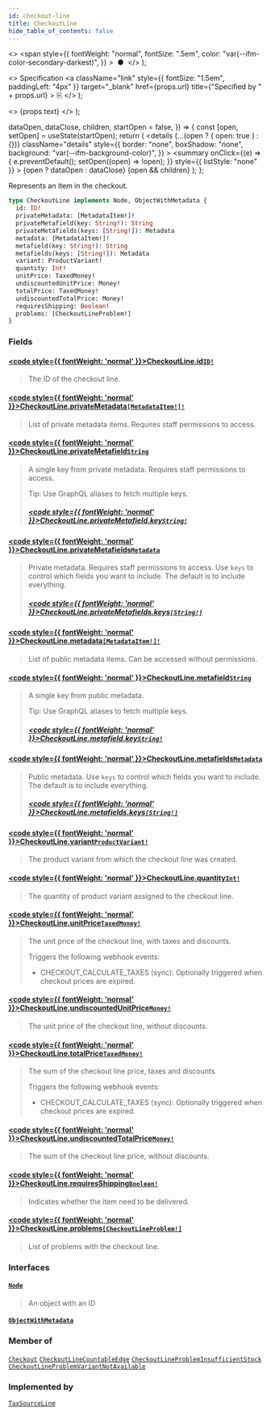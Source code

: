 ```yaml
---
id: checkout-line
title: CheckoutLine
hide_table_of_contents: false
---
```


  <>
    <span
      style={{
        fontWeight: "normal",
        fontSize: ".5em",
        color: "var(--ifm-color-secondary-darkest)",
      }}
    >
      &nbsp;●&nbsp;
    </span>
  </>
);

  <>
    Specification
    <a
      className="link"
      style={{ fontSize: "1.5em", paddingLeft: "4px" }}
      target="\_blank"
      href={props.url}
      title={"Specified by " + props.url}
    >
      ⎘
    </a>
  </>
);

  <>
    <span className={props.class}>{props.text}</span>
  </>
);


  dataOpen,
  dataClose,
  children,
  startOpen = false,
}) => {
  const [open, setOpen] = useState(startOpen);
  return (
    <details
      {...(open ? { open: true } : {})}
      className="details"
      style={{
        border: "none",
        boxShadow: "none",
        background: "var(--ifm-background-color)",
      }}
    >
      <summary
        onClick={(e) => {
          e.preventDefault();
          setOpen((open) => !open);
        }}
        style={{ listStyle: "none" }}
      >
        {open ? dataOpen : dataClose}
      </summary>
      {open && children}
    </details>
  );
};

Represents an item in the checkout.

```graphql
type CheckoutLine implements Node, ObjectWithMetadata {
  id: ID!
  privateMetadata: [MetadataItem!]!
  privateMetafield(key: String!): String
  privateMetafields(keys: [String!]): Metadata
  metadata: [MetadataItem!]!
  metafield(key: String!): String
  metafields(keys: [String!]): Metadata
  variant: ProductVariant!
  quantity: Int!
  unitPrice: TaxedMoney!
  undiscountedUnitPrice: Money!
  totalPrice: TaxedMoney!
  undiscountedTotalPrice: Money!
  requiresShipping: Boolean!
  problems: [CheckoutLineProblem!]
}
```

### Fields

#### [<code style={{ fontWeight: 'normal' }}>CheckoutLine.<b>id</b></code>](#)<Bullet />[`ID!`](../../../api-reference/miscellaneous/scalars/id) <Badge class="badge badge--secondary" text="non-null"/> <Badge class="badge badge--secondary" text="scalar"/>

> The ID of the checkout line.

#### [<code style={{ fontWeight: 'normal' }}>CheckoutLine.<b>privateMetadata</b></code>](#)<Bullet />[`[MetadataItem!]!`](../../../api-reference/miscellaneous/objects/metadata-item) <Badge class="badge badge--secondary" text="non-null"/> <Badge class="badge badge--secondary" text="object"/>

> List of private metadata items. Requires staff permissions to access.
>
> <Badge text="Added in Saleor 3.5" class="secondary margin-bottom--sm" />

#### [<code style={{ fontWeight: 'normal' }}>CheckoutLine.<b>privateMetafield</b></code>](#)<Bullet />[`String`](../../../api-reference/miscellaneous/scalars/string) <Badge class="badge badge--secondary" text="scalar"/>

> A single key from private metadata. Requires staff permissions to access.
>
> Tip: Use GraphQL aliases to fetch multiple keys.
>
> <Badge text="Added in Saleor 3.5" class="secondary margin-bottom--sm" />
>
> ##### [<code style={{ fontWeight: 'normal' }}>CheckoutLine.privateMetafield.<b>key</b></code>](#)<Bullet />[`String!`](../../../api-reference/miscellaneous/scalars/string) <Badge class="badge badge--secondary" text="non-null"/> <Badge class="badge badge--secondary" text="scalar"/>

#### [<code style={{ fontWeight: 'normal' }}>CheckoutLine.<b>privateMetafields</b></code>](#)<Bullet />[`Metadata`](../../../api-reference/miscellaneous/scalars/metadata) <Badge class="badge badge--secondary" text="scalar"/>

> Private metadata. Requires staff permissions to access. Use `keys` to control which fields you want to include. The default is to include everything.
>
> <Badge text="Added in Saleor 3.5" class="secondary margin-bottom--sm" />
>
> ##### [<code style={{ fontWeight: 'normal' }}>CheckoutLine.privateMetafields.<b>keys</b></code>](#)<Bullet />[`[String!]`](../../../api-reference/miscellaneous/scalars/string) <Badge class="badge badge--secondary" text="list"/> <Badge class="badge badge--secondary" text="scalar"/>

#### [<code style={{ fontWeight: 'normal' }}>CheckoutLine.<b>metadata</b></code>](#)<Bullet />[`[MetadataItem!]!`](../../../api-reference/miscellaneous/objects/metadata-item) <Badge class="badge badge--secondary" text="non-null"/> <Badge class="badge badge--secondary" text="object"/>

> List of public metadata items. Can be accessed without permissions.
>
> <Badge text="Added in Saleor 3.5" class="secondary margin-bottom--sm" />

#### [<code style={{ fontWeight: 'normal' }}>CheckoutLine.<b>metafield</b></code>](#)<Bullet />[`String`](../../../api-reference/miscellaneous/scalars/string) <Badge class="badge badge--secondary" text="scalar"/>

> A single key from public metadata.
>
> Tip: Use GraphQL aliases to fetch multiple keys.
>
> <Badge text="Added in Saleor 3.5" class="secondary margin-bottom--sm" />
>
> ##### [<code style={{ fontWeight: 'normal' }}>CheckoutLine.metafield.<b>key</b></code>](#)<Bullet />[`String!`](../../../api-reference/miscellaneous/scalars/string) <Badge class="badge badge--secondary" text="non-null"/> <Badge class="badge badge--secondary" text="scalar"/>

#### [<code style={{ fontWeight: 'normal' }}>CheckoutLine.<b>metafields</b></code>](#)<Bullet />[`Metadata`](../../../api-reference/miscellaneous/scalars/metadata) <Badge class="badge badge--secondary" text="scalar"/>

> Public metadata. Use `keys` to control which fields you want to include. The default is to include everything.
>
> <Badge text="Added in Saleor 3.5" class="secondary margin-bottom--sm" />
>
> ##### [<code style={{ fontWeight: 'normal' }}>CheckoutLine.metafields.<b>keys</b></code>](#)<Bullet />[`[String!]`](../../../api-reference/miscellaneous/scalars/string) <Badge class="badge badge--secondary" text="list"/> <Badge class="badge badge--secondary" text="scalar"/>

#### [<code style={{ fontWeight: 'normal' }}>CheckoutLine.<b>variant</b></code>](#)<Bullet />[`ProductVariant!`](../../../api-reference/products/objects/product-variant) <Badge class="badge badge--secondary" text="non-null"/> <Badge class="badge badge--secondary" text="object"/>

> The product variant from which the checkout line was created.

#### [<code style={{ fontWeight: 'normal' }}>CheckoutLine.<b>quantity</b></code>](#)<Bullet />[`Int!`](../../../api-reference/miscellaneous/scalars/int) <Badge class="badge badge--secondary" text="non-null"/> <Badge class="badge badge--secondary" text="scalar"/>

> The quantity of product variant assigned to the checkout line.

#### [<code style={{ fontWeight: 'normal' }}>CheckoutLine.<b>unitPrice</b></code>](#)<Bullet />[`TaxedMoney!`](../../../api-reference/miscellaneous/objects/taxed-money) <Badge class="badge badge--secondary" text="non-null"/> <Badge class="badge badge--secondary" text="object"/>

> The unit price of the checkout line, with taxes and discounts.
>
> Triggers the following webhook events:
>
> - CHECKOUT_CALCULATE_TAXES (sync): Optionally triggered when checkout prices are expired.

#### [<code style={{ fontWeight: 'normal' }}>CheckoutLine.<b>undiscountedUnitPrice</b></code>](#)<Bullet />[`Money!`](../../../api-reference/miscellaneous/objects/money) <Badge class="badge badge--secondary" text="non-null"/> <Badge class="badge badge--secondary" text="object"/>

> The unit price of the checkout line, without discounts.

#### [<code style={{ fontWeight: 'normal' }}>CheckoutLine.<b>totalPrice</b></code>](#)<Bullet />[`TaxedMoney!`](../../../api-reference/miscellaneous/objects/taxed-money) <Badge class="badge badge--secondary" text="non-null"/> <Badge class="badge badge--secondary" text="object"/>

> The sum of the checkout line price, taxes and discounts.
>
> Triggers the following webhook events:
>
> - CHECKOUT_CALCULATE_TAXES (sync): Optionally triggered when checkout prices are expired.

#### [<code style={{ fontWeight: 'normal' }}>CheckoutLine.<b>undiscountedTotalPrice</b></code>](#)<Bullet />[`Money!`](../../../api-reference/miscellaneous/objects/money) <Badge class="badge badge--secondary" text="non-null"/> <Badge class="badge badge--secondary" text="object"/>

> The sum of the checkout line price, without discounts.

#### [<code style={{ fontWeight: 'normal' }}>CheckoutLine.<b>requiresShipping</b></code>](#)<Bullet />[`Boolean!`](../../../api-reference/miscellaneous/scalars/boolean) <Badge class="badge badge--secondary" text="non-null"/> <Badge class="badge badge--secondary" text="scalar"/>

> Indicates whether the item need to be delivered.

#### [<code style={{ fontWeight: 'normal' }}>CheckoutLine.<b>problems</b></code>](#)<Bullet />[`[CheckoutLineProblem!]`](../../../api-reference/miscellaneous/unions/checkout-line-problem) <Badge class="badge badge--secondary" text="list"/> <Badge class="badge badge--secondary" text="union"/>

> List of problems with the checkout line.
>
> <Badge text="Added in Saleor 3.15" class="secondary margin-bottom--sm" />
>
> <FeaturePreview />

### Interfaces

#### [`Node`](../../../api-reference/miscellaneous/interfaces/node) <Badge class="badge badge--secondary" text="interface"/>

> An object with an ID

#### [`ObjectWithMetadata`](../../../api-reference/miscellaneous/interfaces/object-with-metadata) <Badge class="badge badge--secondary" text="interface"/>

>

### Member of

[`Checkout`](../../../api-reference/checkout/objects/checkout) <Badge class="badge badge--secondary" text="object"/><Bullet />[`CheckoutLineCountableEdge`](../../../api-reference/checkout/objects/checkout-line-countable-edge) <Badge class="badge badge--secondary" text="object"/><Bullet />[`CheckoutLineProblemInsufficientStock`](../../../api-reference/checkout/objects/checkout-line-problem-insufficient-stock) <Badge class="badge badge--secondary" text="object"/><Bullet />[`CheckoutLineProblemVariantNotAvailable`](../../../api-reference/checkout/objects/checkout-line-problem-variant-not-available) <Badge class="badge badge--secondary" text="object"/>

### Implemented by

[`TaxSourceLine`](../../../api-reference/miscellaneous/unions/tax-source-line) <Badge class="badge badge--secondary" text="union"/>

